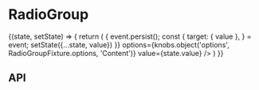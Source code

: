 
<Meta
  title="Components/RadioGroup"
  component={RadioGroup}
/>

# RadioGroup

<Canvas>
  <Story name="Base component">
    <State
      initialState={{
        value: '',
      }}
     >
      {(state, setState) => {
        return (
          <RadioGroup
            name={knobs.text('name', 'radioGroup', 'Content')}
            onChange={(event) => {
              event.persist();
              const {
                target: { value },
              } = event;
              setState({...state, value})
            }}
            options={knobs.object('options', RadioGroupFixture.options, 'Content')}
            value={state.value}
          />
        )
      }}
    </State>
  </Story>
</Canvas>

## API

<ArgsTable of={RadioGroup} />

